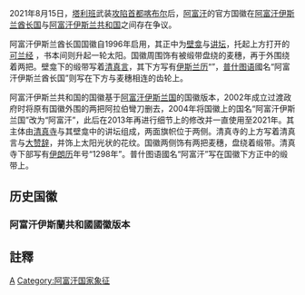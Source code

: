 {{noteTA
|1=zh-tw:大公國;zh-hk:酋長國;zh-hans:酋长国;
}}
{{Infobox coat of arms
|name             = 阿富汗伊斯兰酋长国国徽
|image            =
|image_width      = 200
|year_adopted     = 2021年
|armiger          = {{flag|Islamic Emirate of Afghanistan}}
|crest            = 
|torse            = 
|shield           = 
|supporters       = 
|compartment      = 
|motto            = 
|orders           = 
|other_elements   = 
|earlier_versions = 
|use              = 
}}
{{Infobox coat of arms
|name             = 阿富汗伊斯兰共和国国徽
|image            = Emblem of Afghanistan (2013–2021).svg
|image_width      = 200
|year_adopted     = 2013年
|user          = 阿富汗
|middle           = Emblem of Afghanistan (2013–2021) (variant).svg
|middle_width     = 200
|middle_caption   = 非正式版本
|lesser           = Emblem of Afghanistan (2004–2013).svg
|lesser_width     = 200
|lesser_caption   = 2004年至2013年版本
|armiger          = {{flag|Islamic Republic of Afghanistan}}
|crest            = 
|torse            = 
|shield           = 
|supporters       = 
|compartment      = 
|motto            = 
|orders           = 
|other_elements   = 
|earlier_versions =   
|use              =     
}}
2021年8月15日，[[塔利班|塔利班]]武装[[喀布尔陷落_(2021年)|攻陷首都喀布尔]]后，[[阿富汗|阿富汗]]的官方国徽在[[阿富汗伊斯兰酋长国|阿富汗伊斯兰酋长国]]与[[阿富汗伊斯兰共和国|阿富汗伊斯兰共和国]]之间存在争议。

阿富汗伊斯兰酋长国国徽自1996年启用，其正中为[[米哈拉布|壁龛]]与[[敏拜尔|讲坛]]，托起上方打开的[[可兰经|可兰经]]<!--书中文字为何？-->，书本间则升起一轮太阳。国徽周围饰有被缎带盘绕的麦穗，再于外围绕着两把{{link-en|阿拉伯彎刀|Scimitar}}。壁龛下的缎带写着[[清真言|清真言]]，其下方写有[[伊斯兰历|伊斯兰历]]“{{what|1415年1月10日}}”，[[普什图语|普什图语]]國名“阿富汗伊斯兰酋长国”则写在下方与麦穗相连的齿轮上。

阿富汗伊斯兰共和国的国徽基于[[阿富汗伊斯兰国|阿富汗伊斯兰国]]的国徽版本，2002年成立过渡政府时将原有国徽外围的两把阿拉伯彎刀删去，2004年将国徽上的国名“阿富汗伊斯兰国”改为“阿富汗”，此后在2013年再进行细节上的修改并一直使用至2021年。其主体由[[清真寺|清真寺]]与其壁龛中的讲坛组成，两面旗帜位于两侧。清真寺的上方写着清真言与[[大赞辞|大赞辞]]，并饰上太阳光状的花纹。国徽两侧饰有两把麦穗，盘绕着缎带。清真寺下部写有[[伊朗历|伊朗历]]年号“1298年”{{efn|即[[公历|公历]][[1919年|1919年]]，阿富汗独立的一年。}}。普什图语國名“阿富汗”写在国徽下方正中的缎带上。

==历史国徽==
{{Gallery
|File:Emblem of Afghanistan (1901-1919).svg|[[阿富汗王国|阿富汗王国]] 1901－1919
|File:Emblem of Afghanistan (1919-1926).svg|阿富汗王国 1919－1926
|File:Emblem of Afghanistan (1919-1928) (oval).svg|阿富汗王国 1919－1928
|File:Emblem of Afghanistan (1926-1928).svg|阿富汗王国 1926－1928
|File:Emblem of Afghanistan (1929).svg|阿富汗王国 1929
|File:Emblem of Afghanistan (1928-1929).svg|阿富汗王国 1928－1929
|File:Emblem of Afghanistan (1931-1973).svg|阿富汗王国 1931－1973
|File:Emblem of Afghanistan (1974-1978).svg|[[阿富汗共和国|阿富汗共和国]] 1974－1978
|File:Emblem of Afghanistan (1978-1980).svg|[[阿富汗民主共和国|阿富汗民主共和国]] 1978－1980
|File:Emblem of Afghanistan (1980-1987).svg|阿富汗民主共和国 1980－1987
|File:Emblem of Afghanistan (1987-1992).svg|阿富汗共和国 1987－1992 
|File:Emblem of Afghanistan (1992-1996).svg|[[阿富汗伊斯兰国|阿富汗伊斯兰国]] 1992－2002
|File:Emblem Of Afghanistan.svg|[[阿富汗伊斯兰酋长国_(1996年－2001年)|阿富汗伊斯兰酋长国]] 1996－2001
|File:Emblem of Afghanistan (2002-2004).svg|{{le|阿富汗伊斯兰国过渡政府|Transitional Islamic State of Afghanistan}} 2002－2004
|File:Emblem of Afghanistan (2004–2013).svg|[[阿富汗伊斯兰共和国|阿富汗伊斯兰共和国]] 2004－2013
|File:Emblem of Afghanistan (2013–2021).svg|阿富汗伊斯兰共和国 2013－2021
|File:Emblem Of Afghanistan.svg|[[阿富汗伊斯兰酋长国_(1996年－2001年)|阿富汗伊斯兰酋长国]] 2021－至今
}}
=== 阿富汗伊斯蘭共和國國徽版本===
{{Gallery
|File:National Emblem of Afghanistan 001.svg|
|File:National Emblem of Afghanistan 003.svg|
|File:National emblem of Afghanistan (Gold).svg|
}}

==註釋==
{{notelist|iger=}}

{{亚洲题目|国徽}}

[[Category:国徽|A]]
[[Category:阿富汗国家象征|Category:阿富汗国家象征]]